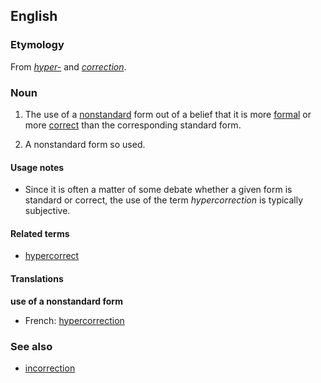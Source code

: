==English==

===Etymology===
From ''[[hyper-]]'' and ''[[correction]]''.

===Noun===
{{en-noun}}

# {{linguistics}} The use of a [[nonstandard]] form out of a belief that it is more [[formal]] or more [[correct]] than the corresponding standard form.
# {{linguistics}} A nonstandard form so used.

====Usage notes====
* Since it is often a matter of some debate whether a given form is standard or correct, the use of the term ''hypercorrection'' is typically subjective.

====Related terms====
*[[hypercorrect]]

====Translations====
'''use of a nonstandard form'''
*French: [[hypercorrection]] {{f}}

===See also===
*[[incorrection]]
